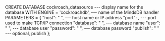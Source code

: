 CREATE DATABASE cockroach_datasource        --- display name for the database
WITH ENGINE = 'cockroachdb',                --- name of the MindsDB handler
PARAMETERS = {
  "host": " ",                              --- host name or IP address
  "port": ,                                 --- port used to make TCP/IP connection
  "database": " ",                          --- database name
  "user": " ",                              --- database user
  "password": " ",                          --- database password
  "publish": " "                            --- optional, publish
};
